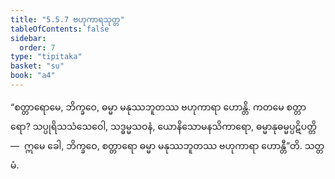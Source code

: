 ```yaml
---
title: "5.5.7 ဗဟုကာရသုတ္တ"
tableOfContents: false
sidebar:
  order: 7
type: "tipitaka"
basket: "su"
book: "a4"
---
```



<DynamicBreadcrumb />

<Division number="249" book="a4" e="ch" v="15" p="568">

<Paragraph number="1508" book="a4">
“စတ္တာရောမေ, ဘိက္ခဝေ, ဓမ္မာ မနုဿဘူတဿ ဗဟုကာရာ ဟောန္တိ. ကတမေ စတ္တာရော? သပ္ပုရိသသံသေဝေါ, သဒ္ဓမ္မသဝနံ, ယောနိသောမနသိကာရော, ဓမ္မာနုဓမ္မပ္ပဋိပတ္တိ—  ဣမေ ခေါ, ဘိက္ခဝေ, စတ္တာရော ဓမ္မာ မနုဿဘူတဿ ဗဟုကာရာ ဟောန္တီ”တိ.

</Paragraph>
</Division>

<Paragraph number="1509" type="center" book="a4">
သတ္တမံ.
</Paragraph>